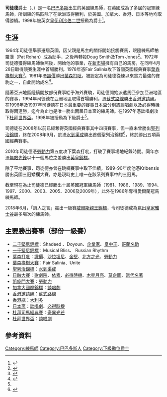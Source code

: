 {{Infobox Biography
| subject_name   = 司徒德爵士<br />Sir Michael Stoute 
| image_name     = 
| image_size     = 
| image_caption  = 
| date_of_birth  = 1945年10月22日
| place_of_birth = [[File:Flag_of_Barbados_(1870–1966).svg|25px]] 英屬[[巴巴多斯|巴巴多斯]]
| date_of_death  = 
| place_of_death = 
| occupation     = 英國練馬師
}}

'''司徒德'''爵士（{{lang|en|Sir '''Michael Ronald Stoute'''}}、{{bd|1945年|10月22日|catIdx=Stoute, Sir Michael}}）是一名[[巴巴多斯|巴巴多斯]]出生的英國練馬師，在英國成為了多屆的冠軍練馬師，所訓練的馬匹除了在歐洲取得勝利，於美國、加拿大、香港、日本等地均取得勝績。1998年被英女皇[[伊利沙伯二世|伊利沙伯二世]]授勳為爵士<ref name="BBCbio">{{Cite web |url=http://news.bbc.co.uk/sport2/hi/other_sports/horse_racing/3676289.stm |title=Sir Michael Stoute Profile |accessdate=2011-07-30 |archive-date=2012-07-13 |archive-url=https://web.archive.org/web/20120713005941/http://news.bbc.co.uk/sport2/hi/other_sports/horse_racing/3676289.stm |dead-url=no }}</ref>。

==生涯==
1964年司徒德舉家遷居英國，因父親是馬主的關係開始接觸賽馬，跟隨練馬師柏羅漢（Pat Rohan）成為助手，之後再轉投Doug Smith及Tom Jones<ref>{{Cite web |url=http://www.epsom-derby.net/michael-stoute.html |title=Michael Stoute Epsom Derby Profile |access-date=2011-07-30 |archive-url=https://web.archive.org/web/20110725013908/http://www.epsom-derby.net/michael-stoute.html |archive-date=2011-07-25 |dead-url=yes }}</ref>。1972年司徒德獲得練馬師執照後，開始他的事業，在[[新市場|新市場]]擁有自己的馬房，在同年4月28日取得競賽生涯中首場勝利。1978年憑Fair Salinia攻下首個英國經典賽事[[葉森橡樹大賽|葉森橡樹大賽]]<ref>{{Cite web |url=http://www.ballymacollstud.com/trainer/Sir-Michael-Stoute |title=Sir Michael Stoute Ballymacoll Stud |access-date=2011-07-30 |archive-url=https://web.archive.org/web/20110830200444/http://www.ballymacollstud.com/trainer/Sir-Michael-Stoute |archive-date=2011-08-30 |dead-url=yes }}</ref>。1981年憑[[識價|識價]]勝出[[葉森打吡|葉森打吡]]，被認定為司徒德從練以來實力最強的賽駒之一，自此開始成名<ref>{{Cite web |url=http://www.telegraph.co.uk/sport/horseracing/3012795/Alexius-can-capture-elusive-Classic-for-Stoute.html |title=Alexius can capture elusive Classic for Stoute |accessdate=2011-07-29 |archive-date=2016-02-28 |archive-url=https://web.archive.org/web/20160228081501/http://www.telegraph.co.uk/sport/horseracing/3012795/Alexius-can-capture-elusive-Classic-for-Stoute.html |dead-url=no }}</ref>。

隨著亞洲地區陸續開放部份賽事給予海外賽駒，司徒德開始派遣馬匹參加亞洲地區的賽事，1994年司徒德在亞洲地區取得首場勝利，憑[[蘇式路線|蘇式路線]]勝出[[香港一哩錦標|香港邀請碗]]。在1996年及1997年司徒德在日本最重要的賽事[[日本盃|日本盃]]分別憑[[談唱劇|談唱劇]]以及[[必得時機|必得時機]]取得兩連勝，迄今為止也是唯一勝出兩屆日本盃的練馬師。在1997年憑談唱劇攻下[[杜拜世界盃|杜拜世界盃]]。1998年被授勳為下級爵士<ref name="BBCbio"/>。

司德徒在2008年以前已經奪得英國經典賽事其中四項賽事，但一直未曾勝出[[聖列治錦標|聖列治錦標]]，終在2008年9月，於憑[[水到渠成|水到渠成]]勝出首個聖列治錦標<ref>{{Cite web |url=http://news.bbc.co.uk/sport2/hi/other_sports/horse_racing/7610328.stm |title=Conduit claims St Leger triumph |accessdate=2011-07-30 |archive-date=2010-09-16 |archive-url=https://web.archive.org/web/20100916055649/http://news.bbc.co.uk/sport2/hi/other_sports/horse_racing/7610328.stm |dead-url=no }}</ref>，終於勝出五項英國經典賽事。

2010年司徒德憑[[勞動力_(馬)|勞動力]]第五度攻下葉森打吡，打破了賽事場地紀錄時間。同年亦憑[[無敵先鋒|無敵先鋒]]以十一個馬位之差勝出[[英皇錦標|英皇錦標]]。

除了平地賽事，司徒德亦曾在跳欄賽事中取下佳績，1989-90年度他憑Kribensis勝出英國三冠矮欄大賽，亦是現時史上唯一在該系列賽事中的三冠馬。

截至現在為止司徒德已經勝出十屆英國冠軍練馬師（1981、1986、1989、1994、1997、2000、2003、2005、2006及2009年），此外在1986年奪得愛爾蘭冠馬練馬師。

2018年6月，「詩人之言」贏出一級賽[[威爾斯親王錦標|威爾斯親王錦標]]，令司徒德成為贏出[[皇家雅士谷|皇家雅士谷]]最多場次的練馬師。

==主要勝出賽事（部份一級賽）==
*[[二千堅尼錦標|二千堅尼錦標]]：Shadeed 、Doyoun、[[企業家_(馬)|企業家]]、[[皇中王|皇中王]]、[[哥蘭名駒|哥蘭名駒]]
*[[一千堅尼錦標|一千堅尼錦標]]：Musical Bliss、 Russian Rhythm 
*[[葉森打吡|葉森打吡]]：[[識價|識價]]、[[沙拉坦尼|沙拉坦尼]]、[[金堅|金堅]]、[[北方之光|北方之光]]、[[勞動力_(馬)|勞動力]]
*[[葉森橡樹大賽|葉森橡樹大賽]]：Fair Salinia、Unite 
*[[聖列治錦標|聖列治錦標]]：[[水到渠成|水到渠成]]
*[[日蝕大賽|日蝕大賽]]：[[歌劇院_(馬)|歌劇院]]、[[依素|依素]]、[[必得時機|必得時機]]、[[木星月亮|木星月亮]]、[[莫企圖|莫企圖]]、[[當代名著|當代名著]]
*[[凱旋門大賽|凱旋門大賽]]：[[勞動力_(馬)|勞動力]]
*[[加拿大國際錦標|加拿大國際錦標]]：[[談唱劇|談唱劇]]
*[[香港一哩錦標|香港邀請碗]]：[[蘇式路線|蘇式路線]]
*[[香港瓶|香港瓶]]：[[大利多|大利多]]
*[[日本盃|日本盃]]：[[談唱劇|談唱劇]]、[[必得時機|必得時機]]
*[[杜拜司馬經典賽|杜拜司馬經典賽]]：[[奇異光芒|奇異光芒]]
*[[杜拜世界盃|杜拜世界盃]]：[[談唱劇|談唱劇]]

==參考資料==
{{reflist}}

{{DEFAULTSORT:Stoute, Sir Michael}}

[[Category:練馬師|Category:練馬師]]
[[Category:巴巴多斯人|Category:巴巴多斯人]]
[[Category:下級勳位爵士|Category:下級勳位爵士]]